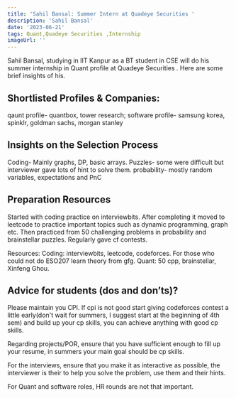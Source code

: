 ---
title: 'Sahil Bansal: Summer Intern at Quadeye Securities '
description: 'Sahil Bansal'
date: '2023-06-21'
tags: Quant,Quadeye Securities ,Internship
imageUrl: ''
---

Sahil Bansal, studying in IIT Kanpur as a BT student in CSE will do
his summer internship in Quant profile at Quadeye Securities . Here are some brief
insights of his.

## Shortlisted Profiles & Companies:
qaunt profile- quantbox, tower research; software profile- samsung korea, spinklr, goldman sachs, morgan stanley

## Insights on the Selection Process
Coding- Mainly graphs, DP, basic arrays.
Puzzles- some were difficult but interviewer gave lots of hint to solve them.
probability- mostly random variables, expectations and PnC

##  Preparation Resources
Started with coding practice on interviewbits. After completing it moved to leetcode to practice important topics such as dynamic programming, graph etc. Then practiced from 50 challenging problems in probability and brainstellar puzzles.
Regularly gave cf contests.

Resources: 
Coding: interviewbits, leetcode, codeforces. For those who  could not do ESO207 learn theory from gfg.
Quant: 50 cpp, brainstellar, Xinfeng Ghou.


## Advice for students (dos and don’ts)? 
Please maintain you CPI. If cpi is not good start giving codeforces contest a little early(don't wait for summers, I suggest start at the beginning of 4th sem) and build up your cp skills, you can achieve anything with good cp skills.

Regarding projects/POR, ensure that you have sufficient enough to fill up your resume, in summers your main goal should be cp skills.

For the interviews, ensure that you make it as interactive as possible, the interviewer is their to help you solve the problem, use them and their hints.

For Quant and software roles, HR rounds are not that important.


